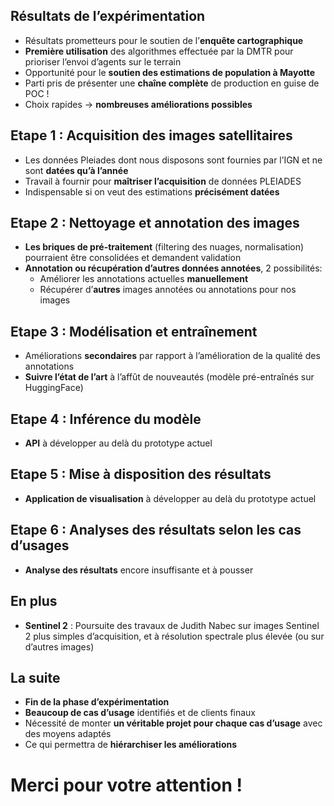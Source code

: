 ## Résultats de l'expérimentation

- Résultats prometteurs pour le soutien de l'[**enquête cartographique**]{.orange} 
- [**Première utilisation**]{.orange} des algorithmes effectuée par la DMTR pour prioriser l'envoi d'agents sur le terrain
- Opportunité pour le [**soutien des estimations de population à Mayotte**]{.orange}
- Parti pris de présenter une [**chaîne complète**]{.orange} de production en guise de POC !
- Choix rapides $\longrightarrow$ [**nombreuses améliorations possibles**]{.orange}

## Etape 1 : Acquisition des images satellitaires

- Les données Pleiades dont nous disposons sont fournies par l'IGN et ne sont [**datées qu'à l'année**]{.orange}
- Travail à fournir pour [**maîtriser l'acquisition**]{.orange} de données PLEIADES
- Indispensable si on veut des estimations [**précisément datées**]{.orange}

## Etape 2 : Nettoyage et annotation des images

- [**Les briques de pré-traitement**]{.orange} (filtering des nuages, normalisation) pourraient être consolidées et demandent validation
- [**Annotation ou récupération d'autres données annotées**]{.orange}, 2 possibilités: 
    - Améliorer les annotations actuelles [**manuellement**]{.blue2} 
    - Récupérer d'[**autres**]{.blue2} images annotées ou annotations pour nos images 

## Etape 3 : Modélisation et entraînement

- Améliorations [**secondaires**]{.orange} par rapport à l'amélioration de la qualité des annotations
- [**Suivre l'état de l'art**]{.orange} à l'affût de nouveautés (modèle pré-entraînés sur HuggingFace)

## Etape 4 : Inférence du modèle

- [**API**]{.orange} à développer au delà du prototype actuel

## Etape 5 : Mise à disposition des résultats 

- [**Application de visualisation**]{.orange} à développer au delà du prototype actuel

## Etape 6 : Analyses des résultats selon les cas d'usages

- [**Analyse des résultats**]{.orange} encore insuffisante et à pousser

## En plus

- [**Sentinel 2**]{.orange} : Poursuite des travaux de Judith Nabec sur images Sentinel 2 plus simples d'acquisition, et à résolution spectrale plus élevée (ou sur d'autres images)

## La suite 

- [**Fin de la phase d'expérimentation**]{.orange}
- [**Beaucoup de cas d'usage**]{.orange} identifiés et de clients finaux
- Nécessité de monter [**un véritable projet pour chaque cas d'usage**]{.orange} avec des moyens adaptés
- Ce qui permettra de [**hiérarchiser les améliorations**]{.orange}

# Merci pour votre attention !
